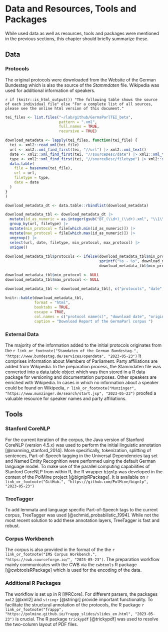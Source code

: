 # Data and Resources, Tools and Packages{#data-resources}

While used data as well as resources, tools and packages were mentioned in the previous sections, this chapter should briefly summarize these.

## Data 

### Protocols 

The original protocols were downloaded from the Website of the German Bundestag which is also the source of the *Stammdaten* file. Wikipedia was used for additional information of speakers.

`r if (knitr::is_html_output()) "The following table shows the source of each individual file" else "For a complete list of all sources, please see the online html version of this document."`

```r
tei_files <- list.files("~/lab/github/GermaParlTEI_beta",
                        pattern = ".xml",
                        full.names = TRUE,
                        recursive = TRUE)

download_metadata <- lapply(tei_files, function(tei_file) {
  tei <- xml2::read_xml(tei_file)
  url <- xml2::xml_find_first(tei, "//url") |> xml2::xml_text()
  date <- xml2::xml_find_first(tei, "//sourceDesc/date") |> xml2::xml_text()
  type <- xml2::xml_find_first(tei, "//sourceDesc/filetype") |> xml2::xml_text()
  data.table(
    file = basename(tei_file),
    url = url,
    filetype = type,
    date = date
  )
}
)

download_metadata_dt <- data.table::rbindlist(download_metadata)

download_metadata_tbl <- download_metadata_dt |>
  mutate(id_as_numeric = as.integer(gsub("BT_(\\d+)_(\\d+).xml", "\\1\\2", file))) |>
  group_by(url, filetype) |>
  mutate(min_protocol = file[which.min(id_as_numeric)]) |>
  mutate(max_protocol = file[which.max(id_as_numeric)]) |>
  ungroup() |>
  select(url, date, filetype, min_protocol, max_protocol) |>
  unique() 
  
download_metadata_tbl$protocols <- ifelse(download_metadata_tbl$min_protocol != download_metadata_tbl$max_protocol,
                                          sprintf("%s - %s", download_metadata_tbl$min_protocol, download_metadata_tbl$max_protocol),
                                          download_metadata_tbl$min_protocol)

download_metadata_tbl$min_protocol <- NULL
download_metadata_tbl$max_protocol <- NULL

download_metadata_tbl <- download_metadata_tbl[, c("protocols", "date", "filetype", "url")]
  
knitr::kable(download_metadata_tbl, 
             format = "html",
             booktabs = TRUE, 
             escape = TRUE,
             col.names = c("protocol name(s)", "download date", "original filetype", "source url"),
             caption = "Download Report of the GermaParl corpus ")
```

### External Data

The majority of the information added to the initial protocols originates from the `r link_or_footnote("Stamdaten of the German Bundestag.", "https://www.bundestag.de/services/opendata", "2023-05-23")` It comprises information about Members of Parliament. Party affiliations are added from Wikipedia. In the preparation process, the Stammdaten file was converted into a data.table object which was then stored in a R data package for versioning and documentation purposes. Other speakers are enriched with Wikipedia. In cases in which no information about a speaker could be found on Wikipedia, `r link_or_footnote("Munzinger", "https://www.munzinger.de/search/start.jsp", "2023-05-23")` proofed a valuable resource for speaker names and party affiliations.

## Tools

### Stanford CoreNLP{-}

For the current iteration of the corpus, the Java version of Stanford CoreNLP (version 4.5.x) was used to perform the initial linguistic annotation [@manning_stanford_2014]. More specifically, tokenization, splitting of sentences, Part-of-Speech tagging in the Universal Dependencies tag set and Named Entity Recognition were performed using the default German language model. To make use of the parallel computing capabilities of Stanford CoreNLP from within R, the R wrapper `bignlp` was developed in the context of the PolMine project [@bignlpRPackage]. It is available on `r link_or_footnote("GitHub.", "https://github.com/PolMine/bignlp", "2023-05-23")`

### TreeTagger{-}

To add lemmata and language specific Part-of-Speech tags to the current corpus, TreeTagger was used [@schmid_probabilistic_1994]. While not the most recent solution to add these annotation layers, TreeTagger is fast and robust.

### Corpus Workbench{-}

The corpus is also provided in the format of the the `r link_or_footnote("IMS Corpus Workbench.", "https://cwb.sourceforge.io/", "2023-05-23")`. The preparation workflow mainly communicates with the CWB via the `cwbtools` R package [@cwbtoolsRPackage] which is used for the encoding of the data.

### Additional R Packages{-}

The workflow is set up in R [@RCore]. For different parsers, the packages `xml2` [@xml2] and `stringr` [@stringr] provide important functionality. To facilitate the structural annotation of the protocols, the R package `r link_or_footnote("frappp", "https://polmine.github.io/frappp_slides/slides_en.html", "2023-05-23")` is crucial. The R package `trickypdf` [@trickypdf] was used to resolve the two-column layout of PDF files.
